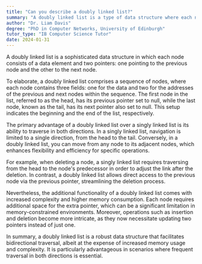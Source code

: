```yaml
---
title: "Can you describe a doubly linked list?"
summary: "A doubly linked list is a type of data structure where each node contains a data part and two pointers, pointing to the previous and next node."
author: "Dr. Liam Davis"
degree: "PhD in Computer Networks, University of Edinburgh"
tutor_type: "IB Computer Science Tutor"
date: 2024-01-31
---
```


A doubly linked list is a sophisticated data structure in which each node consists of a data element and two pointers: one pointing to the previous node and the other to the next node.

To elaborate, a doubly linked list comprises a sequence of nodes, where each node contains three fields: one for the data and two for the addresses of the previous and next nodes within the sequence. The first node in the list, referred to as the head, has its previous pointer set to null, while the last node, known as the tail, has its next pointer also set to null. This setup indicates the beginning and the end of the list, respectively.

The primary advantage of a doubly linked list over a singly linked list is its ability to traverse in both directions. In a singly linked list, navigation is limited to a single direction, from the head to the tail. Conversely, in a doubly linked list, you can move from any node to its adjacent nodes, which enhances flexibility and efficiency for specific operations.

For example, when deleting a node, a singly linked list requires traversing from the head to the node's predecessor in order to adjust the link after the deletion. In contrast, a doubly linked list allows direct access to the previous node via the previous pointer, streamlining the deletion process.

Nevertheless, the additional functionality of a doubly linked list comes with increased complexity and higher memory consumption. Each node requires additional space for the extra pointer, which can be a significant limitation in memory-constrained environments. Moreover, operations such as insertion and deletion become more intricate, as they now necessitate updating two pointers instead of just one.

In summary, a doubly linked list is a robust data structure that facilitates bidirectional traversal, albeit at the expense of increased memory usage and complexity. It is particularly advantageous in scenarios where frequent traversal in both directions is essential.
    